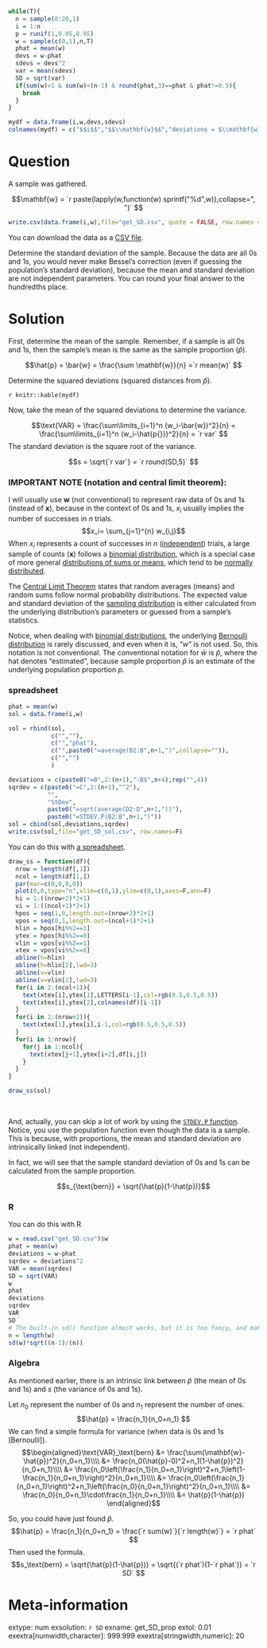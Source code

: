 ```r
while(T){
  n = sample(8:20,1)
  i = 1:n
  p = runif(1,0.05,0.95)
  w = sample(c(0,1),n,T)
  phat = mean(w)
  devs = w-phat
  sdevs = devs^2
  var = mean(sdevs)
  SD = sqrt(var)
  if(sum(w)>1 & sum(w)<(n-1) & round(phat,3)==phat & phat!=0.5){
    break
  }
}

mydf = data.frame(i,w,devs,sdevs)
colnames(mydf) = c("$$i$$","$$\\mathbf{w}$$","deviations = $\\mathbf{w}-\\hat{p}$","SqrDev = $(\\mathbf{w}-\\hat{p})^2$")
```


Question
========

A sample was gathered. 

$$\mathbf{w} = `r paste(lapply(w,function(w) sprintf("%d",w)),collapse=", ")` $$


```r
write.csv(data.frame(i,w),file="get_SD.csv", quote = FALSE, row.names = FALSE)
```

You can download the data as a [CSV file](get_SD.csv).

Determine the standard deviation of the sample. Because the data are all 0s and 1s, you would never make Bessel's correction (even if guessing the population's standard deviation), because the mean and standard deviation are not independent parameters. You can round your final answer to the hundredths place.


Solution
========

First, determine the mean of the sample. Remember, if a sample is all 0s and 1s, then the sample's mean is the same as the sample proportion ($\hat{p}$). 

$$\hat{p} = \bar{w} = \frac{\sum \mathbf{w}}{n} =`r mean(w)` $$

Determine the squared deviations (squared distances from $\hat{p}$).

`r knitr::kable(mydf)`


Now, take the mean of the squared deviations to determine the variance.

$$\text{VAR} = \frac{\sum\limits_{i=1}^n (w_i-\bar{w})^2}{n} = \frac{\sum\limits_{i=1}^n (w_i-\hat{p{}})^2}{n} = `r var` $$
The standard deviation is the square root of the variance.

$$s = \sqrt{`r var`} = `r round(SD,5)` $$


### IMPORTANT NOTE (notation and central limit theorem):

I will usually use $\mathbf{w}$ (not conventional) to represent raw data of 0s and 1s (instead of $\mathbf{x}$), because in the context of 0s and 1s, $x_i$ usually implies the number of successes in $n$ trials. 
$$x_i= \sum_{j=1}^{n} w_{i,j}$$
When $x_i$ represents a count of successes in $n$ ([independent](https://en.wikipedia.org/wiki/Independence_(probability_theory))) trials, a large sample of counts ($\mathbf{x}$) follows a [binomial distribution](https://en.wikipedia.org/wiki/Binomial_distribution), which is a special case of more general [distributions of sums or means](https://en.wikipedia.org/wiki/Central_limit_theorem), which tend to be [normally distributed](https://en.wikipedia.org/wiki/Normal_distribution).

The [Central Limit Theorem](https://en.wikipedia.org/wiki/Central_limit_theorem) states that random averages (means) and random sums follow normal probability distributions. The expected value and standard deviation of the [sampling distribution](https://en.wikipedia.org/wiki/Sampling_distribution) is either calculated from the underlying distribution's parameters or guessed from a sample's statistics.

Notice, when dealing with [binomial distributions](https://en.wikipedia.org/wiki/Binomial_distribution), the underlying [Bernoulli distribution](https://en.wikipedia.org/wiki/Bernoulli_distribution) is rarely discussed, and even when it is, "$w$" is not used. So, this notation is not conventional. The conventional notation for $\bar{w}$ is $\hat{p}$, where the hat denotes "estimated", because sample proportion $\hat{p}$ is an estimate of the underlying population proportion $p$.

### spreadsheet

```r
phat = mean(w)
sol = data.frame(i,w)

sol = rbind(sol,
            c("",""),
            c("","phat"),
            c("",paste0("=average(B2:B",n+1,")",collapse="")),
            c("","")
            )

deviations = c(paste0("=B",2:(n+1),"-B$",n+4),rep("",4))
sqrdev = c(paste0("=C",2:(n+1),"^2"),
           "",
           "StDev",
           paste0("=sqrt(average(D2:D",n+1,"))"),
           paste0("=STDEV.P(B2:B",n+1,")"))
sol = cbind(sol,deviations,sqrdev)
write.csv(sol,file="get_SD_sol.csv", row.names=F)
```

You can do this with [a spreadsheet](get_SD_sol.csv).

```r
draw_ss = function(df){
  nrow = length(df[,1])
  ncol = length(df[1,])
  par(mar=c(0,0,0,0))
  plot(0,0,type="n",xlim=c(0,1),ylim=c(0,1),axes=F,ann=F)
  hi = 1:((nrow+2)*2+1)
  vi = 1:((ncol+1)*2+1)
  hpos = seq(1,0,length.out=(nrow+2)*2+1)
  vpos = seq(0,1,length.out=(ncol+1)*2+1)
  hlin = hpos[hi%%2==1]
  ytex = hpos[hi%%2==0]
  vlin = vpos[vi%%2==1]
  xtex = vpos[vi%%2==0]
  abline(h=hlin)
  abline(h=hlin[2],lwd=3)
  abline(v=vlin)
  abline(v=vlin[2],lwd=3)
  for(i in 2:(ncol+1)){
    text(xtex[i],ytex[1],LETTERS[i-1],col=rgb(0.5,0.5,0.5))
    text(xtex[i],ytex[2],colnames(df)[i-1])
  }    
  for(i in 2:(nrow+2)){
    text(xtex[1],ytex[i],i-1,col=rgb(0.5,0.5,0.5))
  }
  for(i in 1:nrow){
    for(j in 1:ncol){
      text(xtex[j+1],ytex[i+2],df[i,j])
    }
  }
}

draw_ss(sol)
```
\

And, actually, you can skip a lot of work by using the [`STDEV.P` function](https://wiki.openoffice.org/wiki/Documentation/How_Tos/Calc:_STDEVP_function){target="blank"}. Notice, you use the population function even though the data is a sample. This is because, with proportions, the mean and standard deviation are intrinsically linked (not independent). 

In fact, we will see that the sample standard deviation of 0s and 1s can be calculated from the sample proportion.

$$s_{\text{bern}} = \sqrt{\hat{p}(1-\hat{p})}$$


### R

You can do this with R

```r
w = read.csv("get_SD.csv")$w
phat = mean(w)
deviations = w-phat
sqrdev = deviations^2
VAR = mean(sqrdev)
SD = sqrt(VAR)
w
phat
deviations
sqrdev
VAR
SD
# The built-in sd() function almost works, but it is too fancy, and makes a Bessel correction. To use it, we need to undo the Bessel correction.
n = length(w)
sd(w)*sqrt((n-1)/(n))
```

### Algebra

As mentioned earlier, there is an intrinsic link between $\hat{p}$ (the mean of 0s and 1s) and $s$ (the variance of 0s and 1s).

Let $n_0$ represent the number of 0s and $n_1$ represent the number of ones.
$$\hat{p} = \frac{n_1}{n_0+n_1} $$
We can find a simple formula for variance (when data is 0s and 1s [Bernoulli]).
$$\begin{aligned}\text{VAR}_\text{bern} &= \frac{\sum(\mathbf{w}-\hat{p})^2}{n_0+n_1}\\\\
&= \frac{n_0(\hat{p}-0)^2+n_1(1-\hat{p})^2}{n_0+n_1}\\\\
&= \frac{n_0\left(\frac{n_1}{n_0+n_1}\right)^2+n_1\left(1-\frac{n_1}{n_0+n_1}\right)^2}{n_0+n_1}\\\\
&= \frac{n_0\left(\frac{n_1}{n_0+n_1}\right)^2+n_1\left(\frac{n_0}{n_0+n_1}\right)^2}{n_0+n_1}\\\\
&= \frac{n_0}{n_0+n_1}\cdot\frac{n_1}{n_0+n_1}\\\\
&= \hat{p}(1-\hat{p})
\end{aligned}$$

So, you could have just found $\hat{p}$.
$$\hat{p} = \frac{n_1}{n_0+n_1} = \frac{`r sum(w)`}{`r length(w)`} = `r phat` $$
Then used the formula.
$$s_\text{bern} = \sqrt{\hat{p}(1-\hat{p})} = \sqrt{(`r phat`)(1-`r phat`)} = `r SD` $$


Meta-information
================
extype: num
exsolution: `r SD`
exname: get_SD_prop
extol: 0.01
exextra[numwidth,character]: 999.999
exextra[stringwidth,numeric]: 20